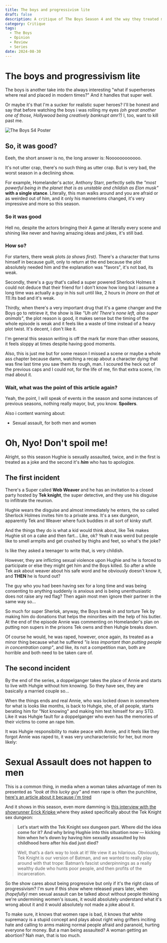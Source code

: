 ```yaml
---
title: The boys and progressivism lite
draft: false
description: A critique of The Boys Season 4 and the way they treated my boy Hughie
category: Critique
tags:
  - The Boys
  - Opinion
  - Review
  - Series
date: 2024-08-30
---
```

# The boys and progressivism lite

The boys is another take into the always interesting "what if superheroes where real and placed in modern times?" And it handles that super well.

Or maybe it's that I'm a sucker for realistic super heroes? I'll be honest and say that before watching the boys i was rolling my eyes *(oh great another one of those, Hollywood being creatively bankrupt amr?)* I, too, want to kill past me.

![The Boys S4 Poster](https://i.imgur.com/mEi9wfO.jpeg)

## So, it was good?

Eeeh, the short answer is no, the long answer is:
Noooooooooooo.

It's not utter crap, there's no such thing as utter crap. But is very bad, the worst season in a declining show.

For example, Homelander's actor, Anthony Starr, perfectly sells the *"most powerful being in the planet that is as unstable and childish as Elon musk"* **with a single stance**. Literally, this man walks around and you are afraid or as weirded out of him, and it only his mannerisms changed, it's very impressive and more so this season.

### So it was good

Hell no, despite the actors bringing their A game at literally every scene and shining like never and having amazing ideas and jokes, it's still bad.

### How so?

For starters, there weak plots *(a shows first)*. There's a character that turns himself in because guilt, only to return at the end because the plot absolutely needed him and the explanation was "favors", it's not bad, its weak.

Secondly, there's a guy that's called a super powered Sherlock Holmes it could not deduce that their friend for I don't know how long but i assume a long time was actually a guy in his suit until like, 2 hours in *(more on that at 11)*.Its bad and it's weak.

Thirdly, when there's a very important drug that it's a game changer and the Boys go to retrieve it, the show is like *"Uh oh! There's none left, also super animals"*, the plot reason is good, it makes sense but the timing of the whole episode is weak and it feels like a waste of time instead of a heavy plot twist. It's decent, i don't like it.

I'm general this season writing is off the mark far more than other seasons, it feels sloppy at times despite having good moments.

Also, this is just me but for some reason I missed a scene or maybe a whole ass chapter because damn, watching a recap about a character dying that was fine last time you saw them its rough, man.
I scoured the heck out of the previous caps and I could not, for the life of me, fin that extra scene, i'm mad about it.

### Wait, what was the point of this article again?

Yeah, the point, I will speak of events in the season and some instances of previous seasons, nothing really mayor, but, you know. **Spoilers**.

Also i content warning about:

* Sexual assault, for both men and women

# Oh, Nyo! Don't spoil me!

Alright, so this season Hughie is sexually assaulted, twice, and in the first is treated as a joke and the second it's ***him*** who has to apologize.

## The first incident

There's a Super called **Web Weaver** and he has an invitation to a closed party hosted by **Tek knight**, the super detective, and they use his disguise to infiltrate the reunion.

Hughie wears the disguise and almost immediately he enters, the so called Sherlock Holmes invites him to a private area. It's a sex dungeon, apparently Tek and Weaver where fuck buddies in all sort of kinky stuff.

And the things they do is what a kid would think about, like Tek makes Hughie sit on a cake and then fart... Like, ok? Yeah it was weird but people like to smell armpits and get crushed by thighs and feet, so what's the joke?

Is like they asked a teenager to write that, is very childish.

However, they are inflicting sexual violence upon Hughie and he is forced to participate or else they might get him and the Boys killed. So after a while Tek ask about weaver about his safe word and he obviously doesn't know it, and **THEN** he is found out?

The guy who you had been having sex for a long time and was being consenting to anything suddenly is anxious and is being unenthusiastic does not raise any red flag? Then again most men ignore their partner in the same way so...

So much for super Sherlok, anyway, the Boys break in and torture Tek by making him do donations that helps the minorities with the help of his butler. At the end of the episode Annie was commenting on Homelander's plan on putting non supers in the prisons Tek owns and then Huhgie breaks down.

Of course he would, he was raped, however, once again, its treated as a minor thing because what he suffered *"is less important than putting people in concentration camp"*, and like, its not a competition man, both are horrible and both need to be taken care of.

## The second incident

By the end of the series, a doppelganger takes the place of Annie and starts to live with Huhgie without him knowing. So they have sex, they are basically a married couple so...

When the things ends and real Annie, who was locked down in somewhere for what is looks like months, is back to Huhgie, she, of all people, starts berating him for "Not knowing" and making him test himself for any STD. Like it was Huhgie fault for a doppelganger who even has the memories of their victims to come an rape him.

It was Huhgie responsibility to make peace with Annie, and it feels like they forgot Annie was raped to, it was very uncharacteristic for her, but more likely:

# Sexual Assault does not happen to men

This is a common thing, in media when a woman takes advantage of men its presented as *"look at this lucky guy"* and men rape is often the punchline, [here's an article about it because i'm tired](https://www.ncbi.nlm.nih.gov/pmc/articles/PMC10135558/#sec9-behavsci-13-00304title)

And it shows in this season, even more damming is [this interview with the showrunner Erick Kripke ](https://variety.com/2024/tv/news/the-boys-homelander-breastfeeding-firecracker-tek-knight-hughie-sex-dungeon-1236059308/) where they asked specifically about the Tek Knight sex dungeon:

> **Let’s start with the Tek Knight sex dungeon part. Where did the idea come for it? And why bring Hughie into this situation now — kicking him when he’s down by having him sexually assaulted by his childhood hero after his dad just died?**
>
> Well, that’s a dark way to look at it! We view it as hilarious. Obviously, Tek Knight is our version of Batman, and we wanted to really play around with that trope: Batman’s fascist underpinnings as a really wealthy dude who hunts poor people, and then profits of the incarceration.

So the show cares about being progressive but only if it's the right class of progressivism? I'm sure if this show where released years later, when *(hopefully)* men sexual assault can be talked about without people thinking we're undermining women's issues, it would absolutely understand what it's wrong about it and it would absolutely not made a joke about it.

To make sure, it knows that women rape is bad, it knows that white supremacy is a stupid concept and plays about right wing grifters inciting hate and calling to arms making normal people afraid and paranoid, hurting everyone for money. But a man being assaulted? A woman getting an abortion? Nah man, that is too much.
